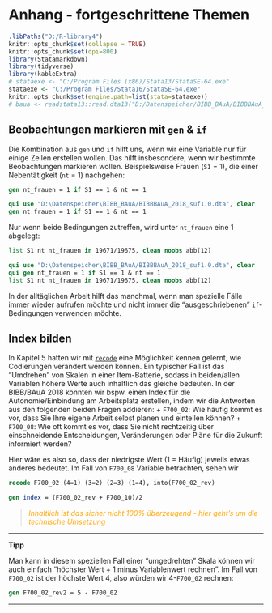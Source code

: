 # Anhang - fortgeschrittene Themen {#appendix} 

```r
.libPaths("D:/R-library4")
knitr::opts_chunk$set(collapse = TRUE)
knitr::opts_chunk$set(dpi=800)
library(Statamarkdown)
library(tidyverse)
library(kableExtra)
# stataexe <- "C:/Program Files (x86)/Stata13/StataSE-64.exe"
stataexe <- "C:/Program Files/Stata16/StataSE-64.exe"
knitr::opts_chunk$set(engine.path=list(stata=stataexe))
# baua <- readstata13::read.dta13("D:/Datenspeicher/BIBB_BAuA/BIBBBAuA_2018_suf1.0.dta",convert.factors = F)
```


## Beobachtungen markieren mit `gen` & `if`

Die Kombination aus `gen` und `if` hilft uns, wenn wir eine Variable nur für einige Zeilen erstellen wollen. Das hilft insbesondere, wenn wir bestimmte Beobachtungen markieren wollen. Beispielsweise Frauen (`S1` = 1), die einer Nebentätigkeit (`nt` = 1) nachgehen:

```stata
gen nt_frauen = 1 if S1 == 1 & nt == 1
```
```stata
qui use "D:\Datenspeicher\BIBB_BAuA/BIBBBAuA_2018_suf1.0.dta", clear
gen nt_frauen = 1 if S1 == 1 & nt == 1
```

Nur wenn beide Bedingungen zutreffen, wird unter `nt_frauen` eine 1 abgelegt:
```stata
list S1 nt nt_frauen in 19671/19675, clean noobs abb(12) 
```
```stata
qui use "D:\Datenspeicher\BIBB_BAuA/BIBBBAuA_2018_suf1.0.dta", clear
qui gen nt_frauen = 1 if S1 == 1 & nt == 1
list S1 nt nt_frauen in 19671/19675, clean noobs abb(12) 
```

In der alltäglichen Arbeit hilft das manchmal, wenn man spezielle Fälle immer wieder aufrufen möchte und nicht immer die "ausgeschriebenen" `if`-Bedingungen verwenden möchte.


## Index bilden

In Kapitel 5 hatten wir mit [`recode`](#recode) eine Möglichkeit kennen gelernt, wie Codierungen verändert werden können.
Ein typischer Fall ist das "Umdrehen" von Skalen in einer Item-Batterie, sodass in beiden/allen Variablen höhere Werte auch inhaltlich das gleiche bedeuten.
In der BIBB/BAuA 2018 könnten wir bspw. einen Index für die Autonomie/Einbindung am Arbeitsplatz erstellen, indem wir die Antworten aus den folgenden beiden Fragen addieren:
 + `F700_02`: Wie häufig kommt es vor, dass Sie Ihre eigene Arbeit selbst planen und einteilen können?
 + `F700_08`: Wie oft kommt es vor, dass Sie nicht rechtzeitig über einschneidende Entscheidungen, Veränderungen oder Pläne für die Zukunft informiert werden?

Hier wäre es also so, dass der niedrigste Wert (1 = Häufig) jeweils etwas anderes bedeutet. Im Fall von `F700_08`
Variable betrachten, sehen wir
```stata
recode F700_02 (4=1) (3=2) (2=3) (1=4), into(F700_02_rev)
```


```stata
gen index = (F700_02_rev + F700_10)/2
```

> <span style="color:#FFA500FF"><i>Inhaltlich ist das sicher nicht 100% überzeugend - hier geht's um die technische Umsetzung</i></span>

***

**Tipp**

Man kann in diesem speziellen Fall einer "umgedrehten" Skala können wir auch einfach "höchster Wert + 1 minus Variablenwert rechnen". Im Fall von `F700_02` ist der höchste Wert 4, also würden wir 4-`F700_02` rechnen:
```stata
gen F700_02_rev2 = 5 - F700_02 
```

***